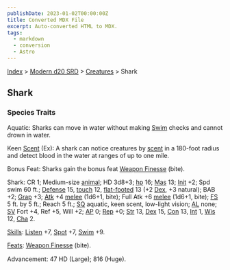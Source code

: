 ```yaml
---
publishDate: 2023-01-02T00:00:00Z
title: Converted MDX File
excerpt: Auto-converted HTML to MDX.
tags:
  - markdown
  - conversion
  - Astro
---
```






[Index](-index) > [Modern d20 SRD](modern-d20-srd-index) > [Creatures](modern-d20-srd-creatures-index) > Shark




## Shark


### Species Traits


Aquatic: Sharks can move in water without making [Swim](modern-d20-srd-skills-swim) checks and cannot drown in water.


Keen [Scent](modern-d20-srd-special-abilities-scent) (Ex): A shark can notice creatures by [scent](modern-d20-srd-special-abilities-scent) in a 180-foot radius and detect blood in the water at ranges of up to one mile.


Bonus Feat: Sharks gain the bonus feat [Weapon Finesse](modern-d20-srd-feats-weapon-finesse) (bite).


Shark: CR 1; Medium-size [animal](modern-d20-srd-creature-types-animal); HD 3d8+3; [hp](modern-d20-srd-combat-hit-points) 16; [Mas](modern-d20-srd-creatures-creature-overview) 13; [Init](modern-d20-srd-combat-initiative) +2; Spd swim 60 ft.; [Defense](modern-d20-srd-combat-defense) 15, [touch](modern-d20-srd-combat-attack-actions) 12, [flat-footed](modern-d20-srd-combat-surprise) 13 (+2 [Dex](modern-d20-srd-basics-ability-scores), +3 natural); BAB +2; [Grap](modern-d20-srd-combat-grapple) +3; [Atk](modern-d20-srd-combat-attack-roll) +4 [melee](modern-d20-srd-combat-attack-roll) (1d6+1, bite); Full Atk +6 [melee](modern-d20-srd-combat-attack-roll) (1d6+1, bite); [FS](modern-d20-srd-creatures-creature-overview) 5 ft. by 5 ft.; Reach 5 ft.; [SQ](modern-d20-srd-creatures-creature-overview) aquatic, keen scent, low-light vision; [AL](modern-d20-srd-basics-allegiances) none; [SV](modern-d20-srd-basics-saving-throws) Fort +4, Ref +5, Will +2; [AP](modern-d20-srd-creatures-creature-overview) 0; [Rep](modern-d20-srd-creatures-creature-overview) +0; [Str](modern-d20-srd-basics-ability-scores) 13, [Dex](modern-d20-srd-basics-ability-scores) 15, [Con](modern-d20-srd-basics-ability-scores) 13, [Int](modern-d20-srd-basics-ability-scores) 1, [Wis](modern-d20-srd-basics-ability-scores) 12, [Cha](modern-d20-srd-basics-ability-scores) 2.


[Skills](modern-d20-srd-skills-index): [Listen](modern-d20-srd-skills-listen) +7, [Spot](modern-d20-srd-skills-spot) +7, [Swim](modern-d20-srd-skills-swim) +9.


[Feats](modern-d20-srd-feats-index): [Weapon Finesse](modern-d20-srd-feats-weapon-finesse) (bite).


Advancement: 47 HD (Large); 816 (Huge).



